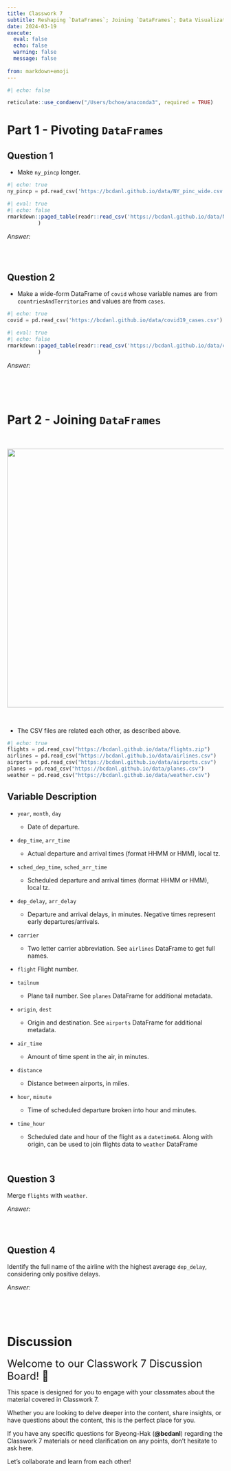 ```yaml
---
title: Classwork 7
subtitle: Reshaping `DataFrames`; Joining `DataFrames`; Data Visualization
date: 2024-03-19
execute: 
  eval: false
  echo: false
  warning: false
  message: false
  
from: markdown+emoji
---
```


```r
#| echo: false

reticulate::use_condaenv("/Users/bchoe/anaconda3", required = TRUE)
```




# Part 1 - Pivoting `DataFrames`

## Question 1

-  Make `ny_pincp` longer.


```python
#| echo: true
ny_pincp = pd.read_csv('https://bcdanl.github.io/data/NY_pinc_wide.csv')
```


```r
#| eval: true
#| echo: false
rmarkdown::paged_table(readr::read_csv('https://bcdanl.github.io/data/NY_pinc_wide.csv')
          )
```

*Answer:*
```python

```

<br>

## Question 2

- Make a wide-form DataFrame of `covid` whose variable names are from `countriesAndTerritories` and values are from `cases`.


```python
#| echo: true
covid = pd.read_csv('https://bcdanl.github.io/data/covid19_cases.csv')
```


```r
#| eval: true
#| echo: false
rmarkdown::paged_table(readr::read_csv('https://bcdanl.github.io/data/covid19_cases.csv')
          )
```


*Answer:*
```python

```


<br><br>


# Part 2 - Joining `DataFrames`

<br>

<p align="center">
  <img src="https://bcdanl.github.io/lec_figs/relational-nycflights.png" width="600px">
</p>

<br>


- The CSV files are related each other, as described above.

```python
#| echo: true
flights = pd.read_csv("https://bcdanl.github.io/data/flights.zip")
airlines = pd.read_csv("https://bcdanl.github.io/data/airlines.csv")
airports = pd.read_csv("https://bcdanl.github.io/data/airports.csv")
planes = pd.read_csv("https://bcdanl.github.io/data/planes.csv")
weather = pd.read_csv("https://bcdanl.github.io/data/weather.csv")
```

## Variable Description

- `year`, `month`, `day`
  - Date of departure.

- `dep_time`, `arr_time`
  - Actual departure and arrival times (format HHMM or HMM), local tz.

- `sched_dep_time`, `sched_arr_time`
  - Scheduled departure and arrival times (format HHMM or HMM), local tz.

- `dep_delay`, `arr_delay`
  - Departure and arrival delays, in minutes. Negative times represent early departures/arrivals.

- `carrier`
  - Two letter carrier abbreviation. See `airlines` DataFrame to get full names.

- `flight`
  Flight number.

- `tailnum`
  - Plane tail number. See `planes` DataFrame for additional metadata.

- `origin`, `dest`
  - Origin and destination. See `airports` DataFrame for additional metadata.

- `air_time`
  - Amount of time spent in the air, in minutes.

- `distance`
  - Distance between airports, in miles.

- `hour`, `minute`
  - Time of scheduled departure broken into hour and minutes.

- `time_hour`
  - Scheduled date and hour of the flight as a `datetime64`. Along with origin, can be used to join flights data to `weather` DataFrame



<br>

## Question 3

Merge `flights` with `weather`.

*Answer:*
```python

```

<br>

## Question 4

Identify the full name of the airline with the highest average `dep_delay`, considering only positive delays.

*Answer:*
```python

```

<br><br>



# Discussion

<font size = "5">Welcome to our Classwork 7 Discussion Board! 👋 </font>


This space is designed for you to engage with your classmates about the material covered in Classwork 7.

Whether you are looking to delve deeper into the content, share insights, or have questions about the content, this is the perfect place for you.

If you have any specific questions for Byeong-Hak (**@bcdanl**) regarding the Classwork 7 materials or need clarification on any points, don't hesitate to ask here. 

Let's collaborate and learn from each other!

